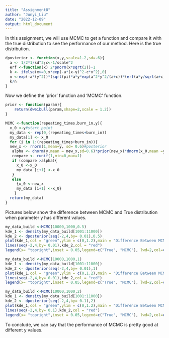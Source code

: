 ```yaml
---
title: "Assignment8"
author: "Junyi_Liu"
date: "2022-12-09"
output: html_document
---
```

In this assignment, we will use MCMC to get a function and compare it with the true distribution to see the performance of our method.
Here is the true distribution.
```r
dposterior <- function(x,y,scale=1.2,sd=.6){
  a <- 1/2*1/sd^2;c<-1/scale^2
  erf <-function(x) 2*pnorm(x*sqrt(2))-1
  k <- ifelse(x>=0,x*exp(-a*(x-y)^2-c*x^2),0)
  n <-exp(-a*(y^2))*(sqrt(pi)*a*y*exp(a^2*y^2/(a+c))*(erf(a*y/sqrt(a+c))+1)+sqrt(a+c))/(2*(a+c)^(3/2))
  k/n
}
```
Now we define the 'prior' function and 'MCMC' function. 
```r
prior <- function(param){
    return(dweibull(param,shape=2,scale = 1.2))
}

MCMC <-function(repeating_times,burn_in,y){
  x_0 <-y#start point
  my_data <- rep(0,(repeating_times+burn_in))
  my_data[1] <- x_0
  for (i in 1:(repeating_times+burn_in)){
  new_x <- rnorm(1,mean=y, sd= 0.6)#posterior
   alpha <- dnorm(y,mean = new_x,sd=0.6)*prior(new_x)*dnorm(x_0,mean =y,sd=0.6)/(prior(x_0)*dnorm(new_x,mean = y,sd=0.6)*dnorm(y,mean = x_0,sd=0.6))
   compare <- runif(1,min=0,max=1)
   if (compare >alpha){
     x_0 <-x_0
     my_data [i+1] <-x_0
   }
   else 
     {x_0 <-new_x
     my_data [i+1] <-x_0}
    }
  return(my_data)
}
```

Pictures below show the difference between MCMC and True distribution when parameter y has different values.
```r
my_data_build <-MCMC(10000,1000,0.5)
kde_1 <- density(my_data_build[1001:11000])
kde_2 <- dposterior(seq(-2,4,by= 0.01),0.5)
plot(kde_1,col = "green",ylim = c(0,1.2),main = "Difference Between MCMC and True (y =0.5)")
lines(seq(-2,4,by= 0.01),kde_2,col = "red")
legend(x= "topright",inset = 0.05,legend=c("True", "MCMC"), lwd=2,col=c("green","red"))
```
```r
my_data_build <-MCMC(10000,1000,1)
kde_1 <- density(my_data_build[1001:11000])
kde_2 <- dposterior(seq(-2,4,by= 0.01),1)
plot(kde_1,col = "green",ylim = c(0,1.2),main = "Difference Between MCMC and True (y =1)")
lines(seq(-2,4,by= 0.01),kde_2,col = "red")
legend(x= "topright",inset = 0.05,legend=c("True", "MCMC"), lwd=2,col=c("green","red"))
```

```r
my_data_build <-MCMC(10000,1000,2)
kde_1 <- density(my_data_build[1001:11000])
kde_2 <- dposterior(seq(-2,4,by= 0.1),2)
plot(kde_1,col = "green",ylim = c(0,1.2),main = "Difference Between MCMC and True (y =2)")
lines(seq(-2,4,by= 0.1),kde_2,col = "red")
legend(x= "topright",inset = 0.05,legend=c("True", "MCMC"), lwd=2,col=c("green","red"))
```
To conclude, we can say that the performance of MCMC is pretty good at different y values.